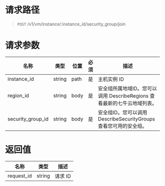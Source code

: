 # 请求路径
> `POST` /v1/vm/instance/:instance_id/security_group/join


# 请求参数
名称 | 类型 | 位置 | 必须 | 描述
----- | ----- | ----- | ----- | -----
instance_id       | string | path | 是 | 主机实例 ID
region_id         | string | body | 是 | 安全组所属地域ID。您可以调用 DescribeRegions 查看最新的七牛云地域列表。
security_group_id | string | body | 是 | 安全组ID。您可以调用 DescribeSecurityGroups 查看您可用的安全组。


# 返回值
名称 | 类型 | 描述 
----- | ----- | -----
request_id | string | 请求 ID
